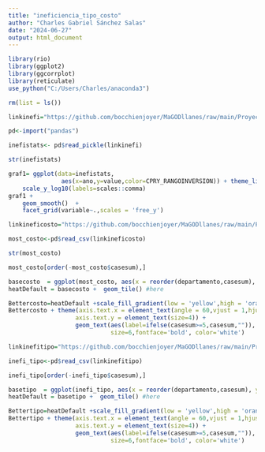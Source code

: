```yaml
---
title: "ineficiencia_tipo_costo"
author: "Charles Gabriel Sánchez Salas"
date: "2024-06-27"
output: html_document
---
```


```r
library(rio)
library(ggplot2)
library(ggcorrplot)
library(reticulate)
use_python("C:/Users/Charles/anaconda3")
```

```r
rm(list = ls())
```

```r
linkinefi="https://github.com/bocchienjoyer/MaGODllanes/raw/main/ProyectoMagaDeidad/datita/costo_inefi_long.pkl"
```

```r
pd<-import("pandas")
```

```r
inefistats<- pd$read_pickle(linkinefi)
```

```r
str(inefistats)
```


```r
graf1= ggplot(data=inefistats,
               aes(x=ano,y=value,color=CPRY_RANGOINVERSION)) + theme_light() +
    scale_y_log10(labels=scales::comma)
graf1 +    
    geom_smooth()  + 
    facet_grid(variable~.,scales = 'free_y') 
```

```r
linkineficosto="https://github.com/bocchienjoyer/MaGODllanes/raw/main/ProyectoMagaDeidad/datita/most_inver_wide_def_def.csv"
```


```r
most_costo<-pd$read_csv(linkineficosto)
```

```r
str(most_costo)
```

```r
most_costo[order(-most_costo$casesum),]
```
```r
basecosto  = ggplot(most_costo, aes(x = reorder(departamento,casesum), y = reorder(CPRY_RANGOINVERSION,casesum), fill=casesum)) + theme_classic()
heatDefault = basecosto +  geom_tile() #here

Bettercosto=heatDefault +scale_fill_gradient(low = 'yellow',high = 'orange')
Bettercosto + theme(axis.text.x = element_text(angle = 60,vjust = 1,hjust = 1),
                   axis.text.y = element_text(size=4)) +
                   geom_text(aes(label=ifelse(casesum>=5,casesum,"")),
                             size=6,fontface='bold', color='white')
```
```r
linkinefitipo="https://github.com/bocchienjoyer/MaGODllanes/raw/main/ProyectoMagaDeidad/datita/inefi_worst_tipo_wide_almost_def_def.csv"
```

```r
inefi_tipo<-pd$read_csv(linkinefitipo)
```

```r
inefi_tipo[order(-inefi_tipo$casesum),]
```
```r
basetipo  = ggplot(inefi_tipo, aes(x = reorder(departamento,casesum), y = reorder(tipo01,casesum), fill=casesum)) + theme_classic()
heatDefault = basetipo +  geom_tile() #here

Bettertipo=heatDefault +scale_fill_gradient(low = 'yellow',high = 'orange')
Bettertipo + theme(axis.text.x = element_text(angle = 60,vjust = 1,hjust = 1),
                   axis.text.y = element_text(size=4)) +
                   geom_text(aes(label=ifelse(casesum>=5,casesum,"")),
                             size=6,fontface='bold', color='white')
```

